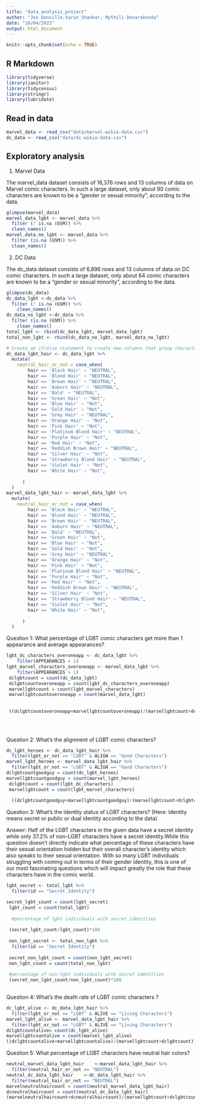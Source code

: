```yaml
---
title: "data_analysis_project"
author: "Jon Donville,Varun Shankar, Mythili Devarakonda"
date: "16/04/2022"
output: html_document
---
```


```r
knitr::opts_chunk$set(echo = TRUE)
```

## R Markdown

```r
library(tidyverse)
library(janitor)
library(tidycensus)
library(stringr)
library(lubridate)
```


## Read in data 

```r
marvel_data <- read_csv("data/marvel-wikia-data.csv")
dc_data <- read_csv("data/dc-wikia-data.csv")
```

## Exploratory analysis

1) Marvel Data

The marvel_data dataset consists of 16,376 rows and 13 columns of data on Marvel comic characters. In such a large dataset, only about 90 comic characters are known to be a "gender or sexual minority", according to the data.

``` r
glimpse(marvel_data)
marvel_data_lgbt <- marvel_data %>% 
  filter (! is.na (GSM)) %>% 
  clean_names()
marvel_data_no_lgbt <- marvel_data %>% 
  filter (is.na (GSM)) %>% 
  clean_names()
```

2) DC Data

The dc_data dataset consists of 6,896 rows and 13 columns of data on DC comic characters. In such a large dataset, only about 64 comic characters are known to be a "gender or sexual minority", according to the data.

``` r
glimpse(dc_data)
dc_data_lgbt <-dc_data %>% 
  filter (! is.na (GSM)) %>% 
    clean_names()
dc_data_no_lgbt <-dc_data %>% 
  filter (is.na (GSM)) %>% 
    clean_names()
total_lgbt <- rbind(dc_data_lgbt, marvel_data_lgbt)
total_non_lgbt <- rbind(dc_data_no_lgbt, marvel_data_no_lgbt)
```

```r
# Create an if/else statement to create new columns that group characters into LGBT or not, and neutral color hair or not.
dc_data_lgbt_hair <- dc_data_lgbt %>% 
  mutate(
    neutral_hair_or_not = case_when(
        hair == 'Black Hair' ~ "NEUTRAL",
        hair == 'Blond Hair' ~ "NEUTRAL",
        hair == 'Brown Hair' ~ "NEUTRAL",
        hair == 'Auburn Hair' ~ "NEUTRAL", 
        hair == 'Bald' ~ "NEUTRAL",
        hair == 'Green Hair' ~ "Not",
        hair == 'Blue Hair' ~ "Not",
        hair == 'Gold Hair' ~ "Not", 
        hair == 'Grey Hair' ~ "NEUTRAL",
        hair == 'Orange Hair' ~ "Not",
        hair == 'Pink Hair' ~ "Not",
        hair == 'Platinum Blond Hair' ~ "NEUTRAL", 
        hair == 'Purple Hair' ~ "Not",
        hair == 'Red Hair' ~ "Not",
        hair == 'Reddish Brown Hair' ~ "NEUTRAL",
        hair == 'Silver Hair' ~ "Not", 
        hair == 'Strawberry Blond Hair' ~ "NEUTRAL",
        hair == 'Violet Hair' ~ "Not",
        hair == 'White Hair' ~ "Not",
        
      )
  ) 
marvel_data_lgbt_hair <- marvel_data_lgbt %>% 
  mutate(
    neutral_hair_or_not = case_when(
        hair == 'Black Hair' ~ "NEUTRAL",
        hair == 'Blond Hair' ~ "NEUTRAL",
        hair == 'Brown Hair' ~ "NEUTRAL",
        hair == 'Auburn Hair' ~ "NEUTRAL", 
        hair == 'Bald' ~ "NEUTRAL",
        hair == 'Green Hair' ~ "Not",
        hair == 'Blue Hair' ~ "Not",
        hair == 'Gold Hair' ~ "Not", 
        hair == 'Grey Hair' ~ "NEUTRAL",
        hair == 'Orange Hair' ~ "Not",
        hair == 'Pink Hair' ~ "Not",
        hair == 'Platinum Blond Hair' ~ "NEUTRAL", 
        hair == 'Purple Hair' ~ "Not",
        hair == 'Red Hair' ~ "Not",
        hair == 'Reddish Brown Hair' ~ "NEUTRAL",
        hair == 'Silver Hair' ~ "Not", 
        hair == 'Strawberry Blond Hair' ~ "NEUTRAL",
        hair == 'Violet Hair' ~ "Not",
        hair == 'White Hair' ~ "Not",
        
      )
  ) 
```
Question 1: What percentage of LGBT comic characters get more than 1 appearance and average appearances?

```r
lgbt_dc_characters_overoneapp <- dc_data_lgbt %>% 
    filter(APPEARANCES > 1)
lgbt_marvel_characters_overoneapp <- marvel_data_lgbt %>% 
    filter(APPEARANCES > 1)
 dclgbtcount = count(dc_data_lgbt)
 dclgbtcountoveroneapp = count(lgbt_dc_characters_overoneapp)
 marvellgbtcount = count(lgbt_marvel_characters)
 marvellgbtcountoveroneapp = count(marvel_data_lgbt)
 
 
 ((dclgbtcountoveroneapp+marvellgbtcountoveroneapp)/(marvellgbtcount+dclgbtcount))*100
 
 
             
```

Question 2: What's the alignment of LGBT comic characters?

```r
dc_lgbt_heroes <- dc_data_lgbt_hair %>% 
  filter(lgbt_or_not == "LGBT" & ALIGN == "Good Characters")
marvel_lgbt_heroes <- marvel_data_lgbt_hair %>% 
  filter(lgbt_or_not == "LGBT" & ALIGN == "Good Characters")
dclgbtcountgoodguy = count(dc_lgbt_heroes)
marvellgbtcountgoodguy = count(marvel_lgbt_heroes)
 dclgbtcount = count(lgbt_dc_characters)
 marvellgbtcount = count(lgbt_marvel_characters)
 
  ((dclgbtcountgoodguy+marvellgbtcountgoodguy)/(marvellgbtcount+dclgbtcount))*100
```

Question 3: What's the identity status of LGBT characters? (Here: Identity means secret or public or dual identity according to the data)

Answer: Half of the LGBT characters in the given data have a secret identity while only 37.2% of non-LGBT characters have a secret identity.While this question doesn't directly indicate what percentage of these characters have their sexual orientation hidden but their overall character's identity which also speaks to their sexual orientation. With so many LGBT individuals struggling with coming out in terms of their gender identity, this is one of our most fascinating questions which will impact greatly the role that these characters have in the comic world. 

```r
lgbt_secret <- total_lgbt %>% 
  filter(id == "Secret Identity") 

secret_lgbt_count = count(lgbt_secret)
 lgbt_count = count(total_lgbt)
 
  #percentage of lgbt individuals with secret identities
 
 (secret_lgbt_count/lgbt_count)*100
 
 non_lgbt_secret <- total_non_lgbt %>% 
  filter(id == "Secret Identity") 
 
 secret_non_lgbt_count = count(non_lgbt_secret)
 non_lgbt_count = count(total_non_lgbt)
 
 #percentage of non-lgbt individuals with secret identities
 (secret_non_lgbt_count/non_lgbt_count)*100
 
```

Question 4: What’s the death rate of LGBT comic characters ?

```r
dc_lgbt_alive <- dc_data_lgbt_hair %>% 
  filter(lgbt_or_not == "LGBT" & ALIVE == "Living Characters")
marvel_lgbt_alive <- marvel_data_lgbt_hair %>% 
  filter(lgbt_or_not == "LGBT" & ALIVE == "Living Characters")
dclgbtcountalive= count(dc_lgbt_alive)
marvellgbtcountalive = count(marvel_lgbt_alive)
((dclgbtcountalive+marvellgbtcountalive)/(marvellgbtcount+dclgbtcount))*100
```

Question 5: What percentage of LGBT characters have neutral hair colors? 
```r
neutral_marvel_data_lgbt_hair    <-marvel_data_lgbt_hair %>% 
  filter(neutral_hair_or_not == "NEUTRAL")  
neutral_dc_data_lgbt_hair    <-dc_data_lgbt_hair %>% 
  filter(neutral_hair_or_not == "NEUTRAL")  
marvelneutralhaircount = count(neutral_marvel_data_lgbt_hair)
dcneutralhaircount = count(neutral_dc_data_lgbt_hair)
(marvelneutralhaircount+dcneutralhaircount)/(marvellgbtcount+dclgbtcount)
``` 


